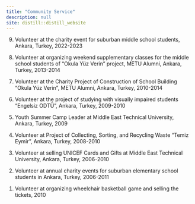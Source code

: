 ```yaml
---
title: "Community Service"
description: null
site: distill::distill_website
---
```


<p>
9. Volunteer at the charity event for suburban middle school students, Ankara, Turkey, 2022-2023
</p>


<p>
8. Volunteer at organizing weekend supplementary classes for the middle school students of “Okula Yüz Verin” project, METU Alumni, Ankara, Turkey, 2013-2014
</p>

<p>
7. Volunteer at the Charity Project of Construction of School Building “Okula Yüz Verin”, METU Alumni, Ankara, Turkey, 2010-2014
</p>

<p>
6. Volunteer at the project of studying with visually impaired students “Engelsiz ODTÜ”, Ankara, Turkey, 2009-2010
</p>

<p>
5. Youth Summer Camp Leader at Middle East Technical University, Ankara, Turkey, 2009
</p>

<p>
4. Volunteer at Project of Collecting, Sorting, and Recycling Waste “Temiz Eymir”, Ankara, Turkey, 2008-2010
</p>

<p>
3. Volunteer at selling UNICEF Cards and Gifts at Middle East Technical University, Ankara, Turkey, 2006-2010
</p>

<p>
2. Volunteer at annual charity events for suburban elementary school students in Ankara, Turkey, 2006-2011
</p>

<p>
1. Volunteer at organizing wheelchair basketball game and selling the tickets, 2010
</p>